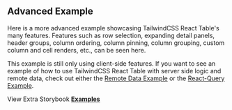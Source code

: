
<Head>
  <title>Advanced Example - TailwindCSS React Table Docs</title>
  <meta
    name="description"
    content="Advanced TailwindCSS React Table Example with pagination, filtering, sorting, selection, detail panels, column ordering, pinning, custom toolbars, and more"
  />
  <meta
    property="og:title"
    content="Advanced TailwindCSS React Table Example"
  />
  <meta
    property="og:description"
    content="Learn how to take advantage of advanced MRT features, suc as pagination, filtering, sorting, selection, detail panels, column ordering, pinning, custom toolbars, and more"
  />
</Head>

## Advanced Example

Here is a more advanced example showcasing TailwindCSS React Table's many features. Features such as row selection, expanding detail panels, header groups, column ordering, column pinning, column grouping, custom column and cell renders, etc., can be seen here.

This example is still only using client-side features. If you want to see an example of how to use TailwindCSS React Table with server side logic and remote data, check out either the [Remote&nbsp;Data&nbsp;Example](/docs/examples/remote) or the [React-Query Example](/docs/examples/react-query).

<Example />

View Extra Storybook **[Examples](https://www.tailwindcss-react-table.dev/?path=/story/prop-playground--maximum-features)**
